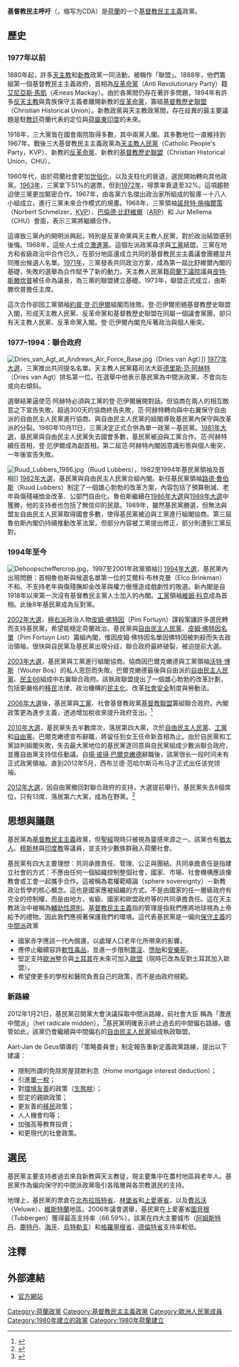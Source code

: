 {{Infobox political party
|country = 荷蘭
|party_name = 基督教民主呼吁
|native_name = Christen-Democratisch Appèl
|party_logo = CDA logo 2021.svg
|colorcode = {{Party meta/color/基督教民主呼籲}}
|leader    = [[西布蘭德·范哈爾斯馬·比馬|西布蘭德·范哈爾斯馬·比馬]]（Sybrand van Haersma Buma）
|chairman       = [[吕特·佩托姆|吕特·佩托姆]]（Ruth Peetoom）
|leader1_name   = [[約斯·瓦納|約斯·瓦納]]（Jos Werner）
|leader1_title  = 參議院黨團主席
|leader2_name   = [[西布蘭德·范哈爾斯馬·比馬|西布蘭德·范哈爾斯馬·比馬]]（Sybrand van Haersma Buma）
|leader2_title  = 眾議院黨團主席
|leader3_name   = [[维姆·范德坎普|维姆·范德坎普]]（Wim van de Camp）
|leader3_title  = 歐洲議會黨團主席
|foundation     = 1980年10月11日
|merger         = [[天主教人民黨|天主教人民黨]]、[[反革命黨|反革命黨]]、[[基督教歷史黨|基督教歷史黨]]
| seats1_title  = [[荷蘭參議院|參議院]]
| seats1        = {{Infobox political party/seats|12|75|hex={{Party meta/color/基督教民主呼籲}}}}
| seats2_title  = [[荷蘭眾議院|眾議院]]
| seats2        = {{Infobox political party/seats|19|150|hex={{Party meta/color/基督教民主呼籲}}}}
| seats3_title  = [[荷蘭省份|省議會]]
| seats3        = {{Infobox political party/seats|89|570|hex={{Party meta/color/基督教民主呼籲}}}}
| seats4_title  = [[歐洲議會|歐洲議會]]
| seats4        = {{Infobox political party/seats|5|26|hex={{Party meta/color/基督教民主呼籲}}}}
|ideology = [[基督教民主主義|基督教民主主義]]<br />[[保守主義|保守主義]]
|position = [[中間派|中间]]至[[中間偏右|中間偏右]]<ref>Score 6.1/10 in 2003 Chapel Hill expert survey, see Hooghe et al. (2003) [http://www.unc.edu/%7Ehooghe/parties.htm Chapel Hill Survey] {{Wayback|url=http://www.unc.edu/%7Ehooghe/parties.htm |date=20080725055013 }}</ref>
|youth_wing = 基督教民主黨青年組織
|wing1 = [[基督教民主黨科學局|基督教民主黨科學局]]（Wetenschappelijk bureau CDA）
|wing1_title = 智庫
|international = [[中間派民主國際|中間派民主國際]]
|european = [[歐洲人民黨|歐洲人民黨]]
|europarl = [[欧洲人民党党团|欧洲人民党党团]]
|colours = [[綠色|綠色]]
|headquarters = Partijbureau CDA <br /> Buitenom 18 Den Haag
|website = {{URL|https://www.cda.nl/}}
}}
'''基督教民主呼吁'''（{{lang-nl|Christen-Democratisch Appèl}}，缩写为CDA）是[[荷蘭|荷蘭]]的一个[[基督教民主主義|基督教民主主義]]政黨。

== 歷史 ==
=== 1977年以前 ===
1880年起，許多[[天主教|天主教]]和[[新教|新教]]政黨一同活動，被稱作「聯盟」。1888年，他們籌組第一個基督教民主主義政府，首相為[[反革命黨|反革命黨]]（Anti Revolutionary Party）籍[[艾尼亞斯·馬凱|艾尼亞斯·馬凱]]（Æneas Mackay）。由於各黨間仍存在著許多問題，1894年有許多[[反天主教|反天主教]]與貴族保守主義者離開新教的[[反革命黨|反革命黨]]，籌組[[基督教歷史聯盟|基督教歷史聯盟]]（Christian Historical Union）。新教政黨與天主教政黨間，存在歧異的最主要議題是駐[[教廷|教廷]]荷蘭代表的定位與[[荷屬東印度|荷屬東印度]]的未來。

1918年，三大黨皆在國會兩院取得多數，其中兩黨入閣。其多數地位一直維持到1967年。戰後三大基督教民主主義政黨為[[天主教人民黨|天主教人民黨]]（Catholic People's Party，KVP）、新教的[[反革命黨|反革命黨]]、新教的[[基督教歷史聯盟|基督教歷史聯盟]]（Christian Historical Union，CHU）。

1960年代，由於荷蘭社會更加[[世俗化|世俗化]]，以及支柱化的衰退，選民開始轉向其他政黨。[[1963年荷蘭大選|1963年]]，三黨拿下51%的選票，但到[[1972年荷蘭大選|1972年]]，得票率衰退至32%。這項趨勢迫使三黨更加緊密合作。1967年，由各黨六名傑出政治家所組成的智庫－十八人小組成立，進行三黨未來合作模式的規畫。1968年，三黨領袖[[諾貝特·施梅爾策|諾貝特·施梅爾策]]（Norbert Schmelzer，[[天主教人民黨|KVP]]）、[[巴倫德·比舒維爾|巴倫德·比舒維爾]]（[[反革命黨|ARP]]）和 Jur Mellema（CHU）會面，表示三黨將繼續合作。

這導致三黨內的開明派興起，特別是反革命黨與天主教人民黨，對於政治結盟感到後悔。1968年，這些人士成立[[激進黨_(荷蘭)|激進黨]]。這個左派政黨尋求與[[工黨_(荷蘭)|工黨]]結盟。三黨在地方和省級政治中合作已久，在部分地區還成立共同的基督教民主主義議會團體並共同推出候選人名單。[[1971年荷蘭大選|1971年]]，三黨發表共同政治方案，成為第一屆比舒維爾內閣的基礎，失敗的選舉為合作賦予了新的動力。天主教人民黨籍[[荷蘭下議院|荷蘭下議院]]議員[[皮特·斯滕坎普|皮特·斯滕坎普]]被任命為議長，為三黨的聯盟建立基礎。1973年，聯盟正式成立，由斯滕坎普擔任主席。

這次合作卻因工黨領袖[[約普·登·厄伊爾|約普·登·厄伊爾]]組閣而挫敗。登·厄伊爾拒絕基督教歷史聯盟入閣，形成天主教人民黨、反革命黨和基督教歷史聯盟在同屬一個議會黨團，卻只有天主教人民黨、反革命黨入閣。登·厄伊爾內閣充斥著政治與個人衝突。

=== 1977–1994：聯合政府 ===
[[File:Dries_van_Agt_at_Andrews_Air_Force_Base.jpg|thumb]]（Dries van Agt）]]
[[1977年荷蘭大選|1977年大選]]，三黨推出共同提名名單。天主教人民黨籍司法大臣[[德里斯·范·阿赫特|德里斯·范·阿赫特]]（Dries van Agt）排名第一位。在選舉中他表示基民黨為中間派政黨，不會向左或向右傾斜。

選舉結果逼使范·阿赫特必須與工黨的登·厄伊爾展開對話。但協商在兩人的相互敵意之下宣告失敗。超過300天的協商終告失敗，范·阿赫特轉向與中右翼保守自由派的自由民主人民黨進行協商。與自由民主人民黨的組閣導致基民黨內保守與改革派的分裂。1980年10月11日，三黨決定正式合併為單一政黨－基民黨。[[1981年荷蘭大選|1981年大選]]，基民黨與自由民主人民黨失去國會多數，基民黨被迫與工黨合作。范·阿赫特續任首相，登·厄伊爾成為副首相。第二屆范·阿赫特內閣因意識形態與個人衝突，一年後宣告失敗。

[[File:Ruud_Lubbers_1986.jpg|thumb]]（Ruud Lubbers），1982至1994年基民黨領袖及首相]]
[[1982年荷蘭大選|1982年大選]]，基民黨與自由民主人民黨合組內閣。新任基民黨領袖[[路德·魯伯斯|路德·魯伯斯]]（Ruud Lubbers）制定了一個雄心勃勃的改革方案，內容包括了預算刪減、老年與傷殘補恤金改革、公部門自由化。魯伯斯繼續在[[1986年荷蘭大選|1986年大選]]與[[1989年荷蘭大選|1989年大選]]中獲勝，他的支持者也包括了無信仰的民眾。1989年，雖然基民黨勝選，但無法與盟友自由民主人民黨取得國會多數，使得基民黨被迫與工黨進行組閣協商。第三屆魯伯斯內閣仍持續推動改革法案，但部分內容被工黨提出修正，部分則遭到工黨反對。

=== 1994年至今 ===
[[File:Dehoopscheffercrop.jpg|thumb]]，1997至2001年政黨領袖]]
[[1994年荷蘭大選|1994年大選]]，基民黨內出現問題：首相魯伯斯與候選名單第一位的艾爾科·布林克曼（Elco Brinkman）不和、不支持老年與傷殘撫卹金改革與權力傲慢造成戲劇性的敗選。新內閣是自1918年以來第一次沒有基督教民主黨人士加入的內閣。[[工黨_(荷蘭)|工黨]]領袖[[維姆·科克|維姆·科克]]成為首相。此後8年基民黨成為反對黨。

[[2002年荷蘭大選|2002年大選]]，[[極右派|極右派]]政治人物[[皮姆·佛特因|皮姆·佛特因]]（Pim Fortuyn）謀殺案讓許多選民轉而支持基民黨，希望能穩定荷蘭政治。基民黨與[[自由民主人民黨|自由民主人民黨]]、[[皮姆·佛特因名單|皮姆·佛特因名單]]（Pim Fortuyn List）籌組內閣，惟因皮姆·佛特因名單因佛特因被刺殺而失去政治領袖，很快與自民黨及基民黨出現分歧，聯合政府最終破裂，被迫提前大選。

[[2003年荷蘭大選|2003年大選]]，基民黨與工黨進行組閣協商。協商因巴爾克嫩德與工黨領袖[[沃特·博斯|沃特·博斯]]（Wouter Bos）的私人恩怨而失敗。巴爾克嫩德最後與自由派的[[自由民主人民黨|自由民主人民黨]]、[[民主66|民主66]]組成中右翼聯合政府。該執政聯盟提出了一個雄心勃勃的改革計劃，包括更嚴格的[[移民|移民]]法律、政治機構的[[民主化|民主化]]、改革[[社會安全|社會安全]]制度與勞動法。

[[2006年荷蘭大選|2006年大選]]後，基民黨與[[工黨_(荷蘭)|工黨]]、社會基督教政黨[[基督教聯盟|基督教聯盟]]籌組聯合政府。內閣政策更為進步主義，透過增加稅收來提升政府支出。<ref>{{Cite web |url=http://groups.google.com/group/nl.handicap/browse_thread/thread/0edda1e2100b05aa |title=存档副本 |accessdate=2010-10-10 |archive-date=2012-11-03 |archive-url=https://web.archive.org/web/20121103141440/http://groups.google.com/group/nl.handicap/browse_thread/thread/0edda1e2100b05aa |dead-url=no }}</ref>

[[2010年荷蘭大選|2010年大選]]，基民黨失去半數席次，落居第四大黨，次於[[自由民主人民黨|自由民主人民黨]]、[[工黨_(荷蘭)|工黨]]和[[自由黨_(荷蘭)|自由黨]]。巴爾克嫩德宣布辭職，將留任到女王任命新首相為止。由於自民黨和工黨談判組閣失敗，失去最大黨地位的基民黨逐同意與自民黨組成少數派聯合政府，並獲自由黨支持信任動議。自[[揚·彼得·巴爾克嫩德|揚·彼得·巴爾克嫩德]]辭職後，該黨很长一段时间未有正式政黨領袖。直到2012年5月，西布兰德·范哈尔斯马布马才正式出任该党领袖。

[[2012年荷蘭大選|2012年大選]]，因自由黨撤回對聯合政府的支持，大選提前舉行。基民黨失去8個席位，只有13席，落居第六大黨，成為在野黨。<ref>{{Cite web |url=http://nos.nl/artikel/374351-buma-gekozen-tot-lijsttrekker-cda.html |title=存档副本 |accessdate=2012-07-14 |archive-date=2012-06-22 |archive-url=https://web.archive.org/web/20120622232338/http://nos.nl/artikel/374351-buma-gekozen-tot-lijsttrekker-cda.html |dead-url=no }}</ref>

== 思想與議題 ==
基民黨為[[基督教民主主義|基督教民主主義]]政黨，但[[聖經|聖經]]現時只被視為靈感來源之一。該黨也有[[猶太人|猶太人]]、[[穆斯林|穆斯林]]與[[印度教|印度教]]等議員，並支持少數族群融入荷蘭社會。

基民黨有四大主要理想：共同承擔責任、管理、公正與團結。共同承擔責任是指建立社會的方式：不應由任何一個組織控制整個社會，國家、市場、社會機構應該像教會或工會一起攜手合作。這被稱為君權範疇論（sphere sovereignty）－新教政治哲學的核心概念。這也是國家應被組織的方式。不是由國家的任一層級政府有完全的控制權，而是由地方、省級、國家和歐盟政府等的共同承擔責任。這在天主教政治中被稱為[[輔助性原則|輔助性原則]]。[[基督教民主主義|基督教民主主義]]指的管理是指我們應將地球視為上帝給予的禮物。因此我們應視著保護我們的環境。這代表基民黨是一偏向[[保守主義|保守主義]]的[[中間派|中間派]]政黨
*國家赤字應該一代內償還，以處理人口老年化所帶來的影響。
*應停止繼續容許[[軟性毒品|軟性毒品]]，並進一步限制[[賣淫|賣淫]]、[[墮胎|墮胎]]和[[安樂死|安樂死]]。
*堅定支持[[歐洲|歐洲]]整合與[[土耳其|土耳其]]在未來可加入[[歐盟|歐盟]]（現時已改為反對土耳其加入歐盟）。
*希望使更多的學校和醫院負責自己的政策，而不是由政府規範。

=== 新路線 ===
2012年1月21日，基民黨召開黨大會決議採取中間派路線，前社會大臣 {{le|Aart-Jan de Geus}} 稱為「激進中間派」（het radicale midden）。<ref>{{Cite web |url=http://www.nrc.nl/nieuws/2012/01/21/cda-moet-kiezer-weer-raken-met-keuze-voor-radicale-midden/ |title=存档副本 |accessdate=2012-01-31 |archive-date=2012-01-24 |archive-url=https://web.archive.org/web/20120124105922/http://www.nrc.nl/nieuws/2012/01/21/cda-moet-kiezer-weer-raken-met-keuze-voor-radicale-midden/ |dead-url=no }}</ref>基民黨明確表示終止過去的中間偏右路線。儘管如此，該黨仍會繼續與中間偏右的[[自由民主人民黨|自由民主人民黨]]組成執政聯盟。

Aart-Jan de Geus領導的「策略委員會」制定報告重新定義政黨路線，提出以下建議：
*限制所謂的免除房屋貸款利息（Home mortgage interest deduction）；
*引進[[單一稅|單一稅]]；
*對[[環境友善|環境友善]]的政策（[[生態稅|生態稅]]）；
*堅定的親歐政策；
*更友善的[[移民|移民]]政策；
*人人機會均等；
*加強高等教育投資；
*和更現代的社會政策。

== 選民 ==
基民黨主要支持者過去來自新教與天主教徒，現主要集中在農村地區與老年人。基民黨作為偏向保守的中間派政黨吸引各階層與各宗教選民的支持。

地理上，基民黨的票倉在[[北布拉班特省|北布拉班特省]]、[[林堡省_(荷蘭)|林堡省]]和[[上愛塞省|上愛塞省]]，以及[[費呂沃|費呂沃]]（Veluwe）、[[維斯特蘭_(荷蘭)|維斯特蘭]]地區。2006年議會選舉，基民黨在上愛塞省[[圖貝根|圖貝根]]（Tubbergen）獲得最高支持率（66.59%）。該黨在四大主要城市（[[阿姆斯特丹|阿姆斯特丹]]、[[鹿特丹|鹿特丹]]、[[海牙|海牙]]、[[烏特勒支|烏特勒支]]）和[[格羅寧根省|格羅寧根省]]、[[德倫特省|德倫特省]]支持率較低。

== 注釋 ==
<references />

== 外部連結 ==
*[https://www.cda.nl/ 官方網站] {{Wayback|url=http://www.cda.nl/ |date=20200929041347 }}

{{荷蘭政黨}}

[[Category:荷蘭政黨|Category:荷蘭政黨]]
[[Category:基督教民主主義政黨|Category:基督教民主主義政黨]]
[[Category:歐洲人民黨成員|Category:歐洲人民黨成員]]
[[Category:1980年建立的政黨|Category:1980年建立的政黨]]
[[Category:1980年荷蘭建立|Category:1980年荷蘭建立]]